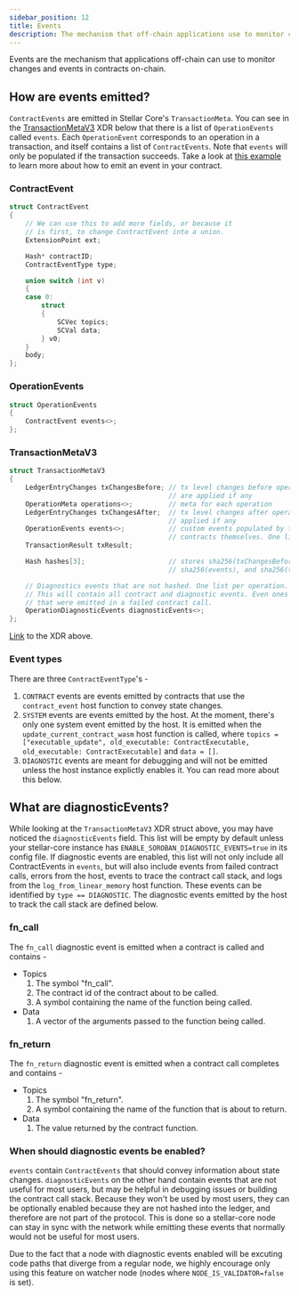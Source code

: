 ```yaml
---
sidebar_position: 12
title: Events
description: The mechanism that off-chain applications use to monitor contract changes.
---
```


Events are the mechanism that applications off-chain can use to monitor changes and events in contracts on-chain.

## How are events emitted?

`ContractEvents` are emitted in Stellar Core's `TransactionMeta`. You can see in
the [TransactionMetaV3] XDR below that there is a list of `OperationEvents`
called `events`. Each `OperationEvent` corresponds to an operation in a
transaction, and itself contains a list of `ContractEvents`. Note that `events`
will only be populated if the transaction succeeds. Take a look at [this
example](../basic-tutorials/events.mdx) to learn more about how to emit an event
in your contract.

[TransactionMetaV3]: #transactionmetav3

### ContractEvent

```cpp
struct ContractEvent
{
    // We can use this to add more fields, or because it
    // is first, to change ContractEvent into a union.
    ExtensionPoint ext;

    Hash* contractID;
    ContractEventType type;

    union switch (int v)
    {
    case 0:
        struct
        {
            SCVec topics;
            SCVal data;
        } v0;
    }
    body;
};
```

### OperationEvents

```cpp
struct OperationEvents
{
    ContractEvent events<>;
};
```

### TransactionMetaV3

```cpp
struct TransactionMetaV3
{
    LedgerEntryChanges txChangesBefore; // tx level changes before operations
                                        // are applied if any
    OperationMeta operations<>;         // meta for each operation
    LedgerEntryChanges txChangesAfter;  // tx level changes after operations are
                                        // applied if any
    OperationEvents events<>;           // custom events populated by the
                                        // contracts themselves. One list per operation.
    TransactionResult txResult;

    Hash hashes[3];                     // stores sha256(txChangesBefore, operations, txChangesAfter),
                                        // sha256(events), and sha256(txResult)

    // Diagnostics events that are not hashed. One list per operation.
    // This will contain all contract and diagnostic events. Even ones
    // that were emitted in a failed contract call.
    OperationDiagnosticEvents diagnosticEvents<>;
};
```

[Link](https://github.com/stellar/stellar-xdr/blob/eab1622f18b8101aa0cea76361c08beaeaa8d715/Stellar-ledger.x#L444) to the XDR above.

### Event types
There are three `ContractEventType`'s -
1. `CONTRACT` events are events emitted by contracts that use the
`contract_event` host function to convey state changes.
2. `SYSTEM` events are events emitted by the host. At the moment, there's only one system event emitted by the host. It is emitted when the `update_current_contract_wasm` host function is called, where `topics = ["executable_update", old_executable: ContractExecutable, old_executable: ContractExecutable]` and `data = []`.
3. `DIAGNOSTIC` events are meant for debugging and will not be emitted unless the host instance explictly enables it. You can read more about this below.


## What are diagnosticEvents?

While looking at the `TransactionMetaV3` XDR struct above, you may have noticed
the `diagnosticEvents` field. This list will be empty by default unless your
stellar-core instance has `ENABLE_SOROBAN_DIAGNOSTIC_EVENTS=true` in its config
file. If diagnostic events are enabled, this list will not only include all
ContractEvents in `events`, but will also include events from failed contract
calls, errors from the host, events to trace the contract call stack, and logs
from the `log_from_linear_memory` host function. These events can be identified
by `type == DIAGNOSTIC`. The diagnostic events emitted by the host to track the
call stack are defined below.

### fn_call

The `fn_call` diagnostic event is emitted when a contract is called
and contains -

- Topics
  1.  The symbol "fn_call".
  2.  The contract id of the contract about to be called.
  3.  A symbol containing the name of the function being called.
- Data
  1. A vector of the arguments passed to the function being called.

### fn_return

The `fn_return` diagnostic event is emitted when a contract call completes and contains -

- Topics
  1.  The symbol "fn_return".
  2.  A symbol containing the name of the function that is about to return.
- Data
  1. The value returned by the contract function.

### When should diagnostic events be enabled?

`events` contain `ContractEvents` that should convey information about state
changes. `diagnosticEvents` on the other hand contain events that are not
useful for most users, but may be helpful in debugging issues or building the
contract call stack. Because they won't be used by most users, they can be
optionally enabled because they are not hashed into the ledger, and therefore
are not part of the protocol. This is done so a
stellar-core node can stay in sync with the network while emitting these events
that normally would not be useful for most users.

Due to the fact that a node with diagnostic events enabled will be excuting code
paths that diverge from a regular node, we highly encourage only using this
feature on watcher node (nodes where `NODE_IS_VALIDATOR=false` is set).
